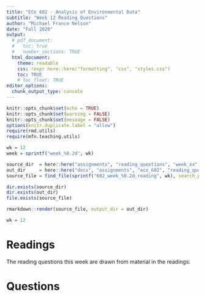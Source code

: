 ```yaml
---
title: "ECo 602 - Analysis of Environmental Data"
subtitle: "Week 12 Reading Questions"
author: "Michael France Nelson"
date: "Fall 2020"
output:
  # pdf_document:
  #   toc: true
  #   number_sections: TRUE
  html_document:
    theme: readable
    css: !expr here::here("formatting", "css", "styles.css")
    toc: TRUE
    # toc_float: TRUE
editor_options: 
  chunk_output_type: console
---
```


```r
knitr::opts_chunk$set(echo = TRUE)
knitr::opts_chunk$set(warning = FALSE)
knitr::opts_chunk$set(message = FALSE)
options(knitr.duplicate.label = "allow")
require(rmd.utils)
require(mfn.teaching.utils)
```


```r

wk = 12
week = sprintf("week_%0.2d", wk)

source_dir  = here::here("assignments", "reading_questions", "week_xx")
out_dir     = here::here("docs", "assignments", "eco_602", "reading_questions")
source_file = find_file(sprintf("602_week_%0.2d_reading", wk), search_path = source_dir, extension = ".Rmd")

dir.exists(source_dir)
dir.exists(out_dir)
file.exists(source_file)

rmarkdown::render(source_file, output_dir = out_dir)
```

```r
wk = 12


```



# Readings

The reading questions this week are drawn from material in the readings:



# Questions



